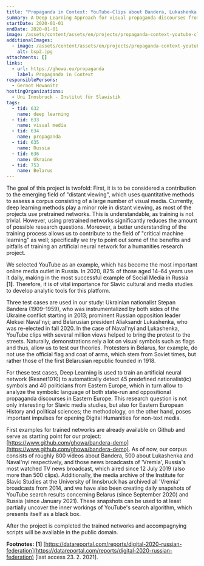 ```yaml
---
title: "Propaganda in Context: YouTube-Clips about Bandera, Lukashenka and Naval'nyi"
summary: A Deep Learning Approach for visual propaganda discourses from Eastern Europe
startDate: 2020-01-01
endDate: 2020-01-01
image: /assets/content/assets/en/projects/propaganda-context-youtube-clips-about-bandera-lukashenka-and-navalnyi/bsp2.jpg
additionalImages:
  - image: /assets/content/assets/en/projects/propaganda-context-youtube-clips-about-bandera-lukashenka-and-navalnyi/additionalImages/bsp2.jpg
    alt: bsp2.jpg
attachments: []
links:
  - url: https://ghowa.eu/propaganda
    label: Propaganda in Context
responsiblePersons:
  - Gernot Howanitz
hostingOrganizations:
  - Uni Innsbruck - Institut für Slawistik
tags:
  - tid: 632
    name: deep learning
  - tid: 633
    name: visual media
  - tid: 634
    name: propaganda
  - tid: 635
    name: Russia
  - tid: 636
    name: Ukraine
  - tid: 753
    name: Belarus
---
```

The goal of this project is twofold: First, it is to be considered a contribution to the emerging field of "distant viewing", which uses quantitative methods to assess a corpus consisting of a large number of visual media. Currently, deep learning methods play a minor role in distant viewing, as most of the projects use pretrained networks. This is understandable, as training is not trivial. However, using pretrained networks significantly reduces the amount of possible research questions. Moreover, a better understanding of the training process allows us to contribute to the field of "critical machine learning" as well; specifically we try to point out some of the benefits and pitfalls of training an artificial neural network for a humanities research project.

We selected YouTube as an example, which has become the most important online media outlet in Russia. In 2020, 82% of those aged 14–64 years use it daily, making in the most successful example of Social Media in Russia **\[1\]**. Therefore, it is of vital importance for Slavic cultural and media studies to develop analytic tools for this platform.

Three test cases are used in our study: Ukrainian nationalist Stepan Bandera (1909–1959), who was instrumentalized by both sides of the Ukraine conflict starting in 2013; prominent Russian opposition leader Aleksei Naval'nyi; and Belarusian president Aliaksandr Lukashenka, who was re-elected in fall 2020. In the case of Naval'nyi and Lukashenka, YouTube clips with several million views helped to bring the protest to the streets. Naturally, demonstrations rely a lot on visual symbols such as flags and thus, allow us to test our theories. Protesters in Belarus, for example, do not use the official flag and coat of arms, which stem from Soviet times, but rather those of the first Belarusian republic founded in 1918.

For these test cases, Deep Learning is used to train an artificial neural network (Resnet1010) to automatically detect 45 predefined nationalist(ic) symbols and 40 politicians from Eastern Europe, which in turn allow to analyze the symbolic language of both state-run and oppositional propaganda discourses in Eastern Europe. This research question is not only interesting for Slavic media studies, but also for Eastern European History and political sciences; the methodology, on the other hand, poses important impulses for opening Digital Humanities for non-text media.

First examples for trained networks are already available on Github and serve as starting point for our project: [https://www.github.com/ghowa/bandera-demo](https://www.github.com/ghowa/bandera-demo). As of now, our corpus consists of roughly 800 videos about Bandera, 500 about Lukashenka and Naval'nyi respectively, and those news broadcasts of 'Vremia', Russia's most watched TV news broadcast, which aired since 12 July 2019 (also more than 500 clips). Additionally, the media archive of the Institute for Slavic Studies at the University of Innsbruck has archived all 'Vremia' broadcasts from 2014, and we have also been creating daily snapshots of YouTube search results concerning Belarus (since September 2020) and Russia (since January 2021). These snapshots can be used to at least partially uncover the inner workings of YouTube's search algorithm, which presents itself as a black box.

After the project is completed the trained networks and accompagnying scripts will be available in the public domain.

**Footnotes:**
**\[1\]** [https://datareportal.com/reports/digital-2020-russian-federation](https://datareportal.com/reports/digital-2020-russian-federation) \[last access 23. 2. 2021\].
